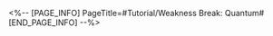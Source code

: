 <%-- [PAGE_INFO]
PageTitle=#Tutorial/Weakness Break: Quantum#
[END_PAGE_INFO] --%>
{{Tutorial
|sort      = 220601
|title     = Weakness Break: Quantum
|subtitle  = 
|type      = Battle
|about     = 
|image1    = Tutorial Weakness Break Quantum 1.png{{subst:void|<!--$UPLOAD:<<SpriteOutput/TutorialPic/TutorialPage_220601.png>-<Tutorial Weakness Break Quantum 1.png>>}}
|text1     = Using {{Color|h|nobold=1|Quantum}} attacks to trigger Weakness Break will immediately deal {{Color|h|nobold=1|Quantum Break DMG}} and apply the {{Color|h|nobold=1|Entanglement}} effect. {{Color|h|nobold=1|Entanglement}} will cause enemies to have their action delayed and take Additional Quantum DMG {{Color|h|nobold=1|at the start of their turn}}. If enemies are attacked while Entangled, the Additional DMG will be increased.
}}